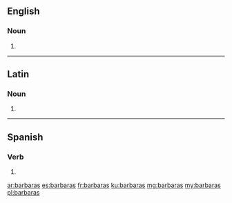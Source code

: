 {{also|Barbaras|barbarás|bárbaras|barbaràs}}
==English==

===Noun===
{{head|en|noun plural form}}

# {{plural of|barbara|lang=en}}

----

==Latin==

===Noun===
{{la-noun-form|barbarās}}

# {{inflection of|barbara||acc|p|lang=la}}

----

==Spanish==

===Verb===
{{head|es|verb form}}

# {{es-verb form of|ending=ar|mood=subjunctive|tense=imperfect|sera=ra|pers=2|formal=no|number=singular|barbar}}

[[ar:barbaras]]
[[es:barbaras]]
[[fr:barbaras]]
[[ku:barbaras]]
[[mg:barbaras]]
[[my:barbaras]]
[[pl:barbaras]]